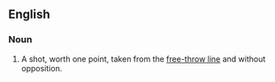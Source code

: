 == English ==

=== Noun ===

# {{hoops}} A shot, worth one point, taken from the [[free-throw line]] and without opposition.